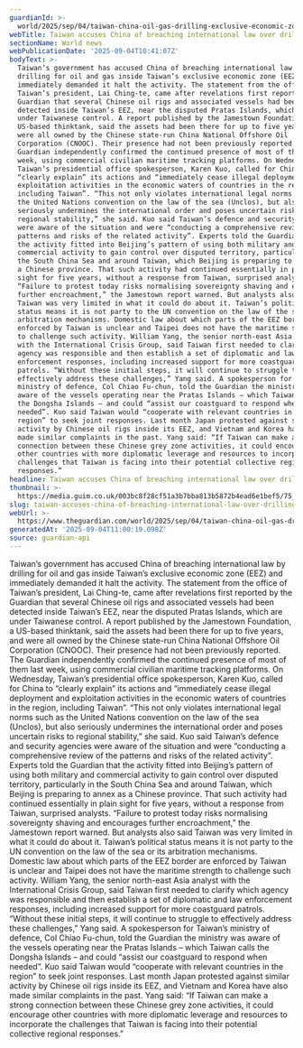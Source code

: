 ```yaml
---
guardianId: >-
  world/2025/sep/04/taiwan-china-oil-gas-drilling-exclusive-economic-zone-pratas-islands
webTitle: Taiwan accuses China of breaching international law over drilling
sectionName: World news
webPublicationDate: '2025-09-04T10:41:07Z'
bodyText: >-
  Taiwan’s government has accused China of breaching international law by
  drilling for oil and gas inside Taiwan’s exclusive economic zone (EEZ) and
  immediately demanded it halt the activity. The statement from the office of
  Taiwan’s president, Lai Ching-te, came after revelations first reported by the
  Guardian that several Chinese oil rigs and associated vessels had been
  detected inside Taiwan’s EEZ, near the disputed Pratas Islands, which are
  under Taiwanese control. A report published by the Jamestown Foundation, a
  US-based thinktank, said the assets had been there for up to five years, and
  were all owned by the Chinese state-run China National Offshore Oil
  Corporation (CNOOC). Their presence had not been previously reported. The
  Guardian independently confirmed the continued presence of most of them last
  week, using commercial civilian maritime tracking platforms. On Wednesday,
  Taiwan’s presidential office spokesperson, Karen Kuo, called for China to
  “clearly explain” its actions and “immediately cease illegal deployment and
  exploitation activities in the economic waters of countries in the region,
  including Taiwan”. “This not only violates international legal norms such as
  the United Nations convention on the law of the sea (Unclos), but also
  seriously undermines the international order and poses uncertain risks to
  regional stability,” she said. Kuo said Taiwan’s defence and security agencies
  were aware of the situation and were “conducting a comprehensive review of the
  patterns and risks of the related activity”. Experts told the Guardian that
  the activity fitted into Beijing’s pattern of using both military and
  commercial activity to gain control over disputed territory, particularly in
  the South China Sea and around Taiwan, which Beijing is preparing to annex as
  a Chinese province. That such activity had continued essentially in plain
  sight for five years, without a response from Taiwan, surprised analysts.
  “Failure to protest today risks normalising sovereignty shaving and encourages
  further encroachment,” the Jamestown report warned. But analysts also said
  Taiwan was very limited in what it could do about it. Taiwan’s political
  status means it is not party to the UN convention on the law of the sea or its
  arbitration mechanisms. Domestic law about which parts of the EEZ border are
  enforced by Taiwan is unclear and Taipei does not have the maritime strength
  to challenge such activity. William Yang, the senior north-east Asia analyst
  with the International Crisis Group, said Taiwan first needed to clarify which
  agency was responsible and then establish a set of diplomatic and law
  enforcement responses, including increased support for more coastguard
  patrols. “Without these initial steps, it will continue to struggle to
  effectively address these challenges,” Yang said. A spokesperson for Taiwan’s
  ministry of defence, Col Chiao Fu-chun, told the Guardian the ministry was
  aware of the vessels operating near the Pratas Islands – which Taiwan calls
  the Dongsha Islands – and could “assist our coastguard to respond when
  needed”. Kuo said Taiwan would “cooperate with relevant countries in the
  region” to seek joint responses. Last month Japan protested against similar
  activity by Chinese oil rigs inside its EEZ, and Vietnam and Korea have also
  made similar complaints in the past. Yang said: “If Taiwan can make a strong
  connection between these Chinese grey zone activities, it could encourage
  other countries with more diplomatic leverage and resources to incorporate the
  challenges that Taiwan is facing into their potential collective regional
  responses.”
headline: Taiwan accuses China of breaching international law over drilling
thumbnail: >-
  https://media.guim.co.uk/003bc8f28cf51a3b7bba813b5872b4ead6e1bef5/75_0_1899_1519/500.jpg
slug: taiwan-accuses-china-of-breaching-international-law-over-drilling
webUrl: >-
  https://www.theguardian.com/world/2025/sep/04/taiwan-china-oil-gas-drilling-exclusive-economic-zone-pratas-islands
generatedAt: '2025-09-04T11:00:19.098Z'
source: guardian-api
---
```

Taiwan’s government has accused China of breaching international law by drilling for oil and gas inside Taiwan’s exclusive economic zone (EEZ) and immediately demanded it halt the activity. The statement from the office of Taiwan’s president, Lai Ching-te, came after revelations first reported by the Guardian that several Chinese oil rigs and associated vessels had been detected inside Taiwan’s EEZ, near the disputed Pratas Islands, which are under Taiwanese control. A report published by the Jamestown Foundation, a US-based thinktank, said the assets had been there for up to five years, and were all owned by the Chinese state-run China National Offshore Oil Corporation (CNOOC). Their presence had not been previously reported. The Guardian independently confirmed the continued presence of most of them last week, using commercial civilian maritime tracking platforms. On Wednesday, Taiwan’s presidential office spokesperson, Karen Kuo, called for China to “clearly explain” its actions and “immediately cease illegal deployment and exploitation activities in the economic waters of countries in the region, including Taiwan”. “This not only violates international legal norms such as the United Nations convention on the law of the sea (Unclos), but also seriously undermines the international order and poses uncertain risks to regional stability,” she said. Kuo said Taiwan’s defence and security agencies were aware of the situation and were “conducting a comprehensive review of the patterns and risks of the related activity”. Experts told the Guardian that the activity fitted into Beijing’s pattern of using both military and commercial activity to gain control over disputed territory, particularly in the South China Sea and around Taiwan, which Beijing is preparing to annex as a Chinese province. That such activity had continued essentially in plain sight for five years, without a response from Taiwan, surprised analysts. “Failure to protest today risks normalising sovereignty shaving and encourages further encroachment,” the Jamestown report warned. But analysts also said Taiwan was very limited in what it could do about it. Taiwan’s political status means it is not party to the UN convention on the law of the sea or its arbitration mechanisms. Domestic law about which parts of the EEZ border are enforced by Taiwan is unclear and Taipei does not have the maritime strength to challenge such activity. William Yang, the senior north-east Asia analyst with the International Crisis Group, said Taiwan first needed to clarify which agency was responsible and then establish a set of diplomatic and law enforcement responses, including increased support for more coastguard patrols. “Without these initial steps, it will continue to struggle to effectively address these challenges,” Yang said. A spokesperson for Taiwan’s ministry of defence, Col Chiao Fu-chun, told the Guardian the ministry was aware of the vessels operating near the Pratas Islands – which Taiwan calls the Dongsha Islands – and could “assist our coastguard to respond when needed”. Kuo said Taiwan would “cooperate with relevant countries in the region” to seek joint responses. Last month Japan protested against similar activity by Chinese oil rigs inside its EEZ, and Vietnam and Korea have also made similar complaints in the past. Yang said: “If Taiwan can make a strong connection between these Chinese grey zone activities, it could encourage other countries with more diplomatic leverage and resources to incorporate the challenges that Taiwan is facing into their potential collective regional responses.”
